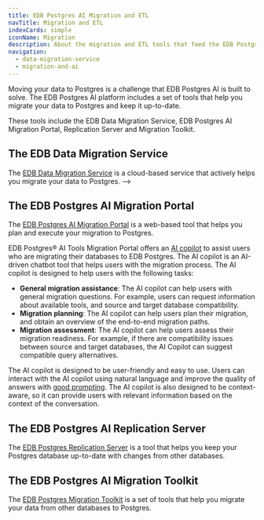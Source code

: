```yaml
---
title: EDB Postgres AI Migration and ETL
navTitle: Migration and ETL
indexCards: simple
iconName: Migration
description: About the migration and ETL tools that feed the EDB Postgres AI platform.
navigation:
  - data-migration-service
  - migration-and-ai
---
```


Moving your data to Postgres is a challenge that EDB Postgres AI is built to solve. The EDB Postgres AI platform includes a set of tools that help you migrate your data to Postgres and keep it up-to-date. 

These tools include the EDB Data Migration Service, EDB Postgres AI Migration Portal, Replication Server and Migration Toolkit.

## The EDB Data Migration Service

The [EDB Data Migration Service](data-migration-service) is a cloud-based service that actively helps you migrate your data to Postgres.  -->

## The EDB Postgres AI Migration Portal

The [EDB Postgres AI Migration Portal](/migration_portal/latest/) is a web-based tool that helps you plan and execute your migration to Postgres.

EDB Postgres® AI Tools Migration Portal offers an [AI copilot](/migration_portal/latest/03_mp_using_portal/mp_ai_copilot/) to assist users who are migrating their databases to EDB Postgres. 
The AI copilot is an AI-driven chatbot tool that helps users with the migration process. 
The AI copilot is designed to help users with the following tasks:

- **General migration assistance**: The AI copilot can help users with general migration questions. 
  For example, users can request information about available tools, and source and target database compatibility.
- **Migration planning**: The AI copilot can help users plan their migration, and obtain an overview of the end-to-end migration paths.
- **Migration assessment**: The AI copilot can help users assess their migration readiness. 
  For example, if there are compatibility issues between source and target databases, the AI Copilot can suggest compatible query alternatives. 

The AI copilot is designed to be user-friendly and easy to use. Users can interact with the AI copilot using natural language and improve the quality of answers with [good prompting](/migration_portal/latest/03_mp_using_portal/mp_ai_copilot/ai_good_prompts/). The AI copilot is also designed to be context-aware, so it can provide users with relevant information based on the context of the conversation.

## The EDB Postgres AI Replication Server

The [EDB Postgres Replication Server](/eprs/latest/) is a tool that helps you keep your Postgres database up-to-date with changes from other databases.

## The EDB Postgres AI Migration Toolkit

The [EDB Postgres Migration Toolkit](/migration_toolkit/latest/) is a set of tools that help you migrate your data from other databases to Postgres.





